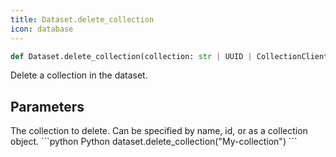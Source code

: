 ```yaml
---
title: Dataset.delete_collection
icon: database
---
```


```python
def Dataset.delete_collection(collection: str | UUID | CollectionClient) -> None
```

Delete a collection in the dataset.

## Parameters

<ParamField path="collection" type="str | UUID | CollectionClient">
  The collection to delete. Can be specified by name, id, or as a collection object.
</ParamField>

<RequestExample>
```python Python
dataset.delete_collection("My-collection")
```
</RequestExample>

